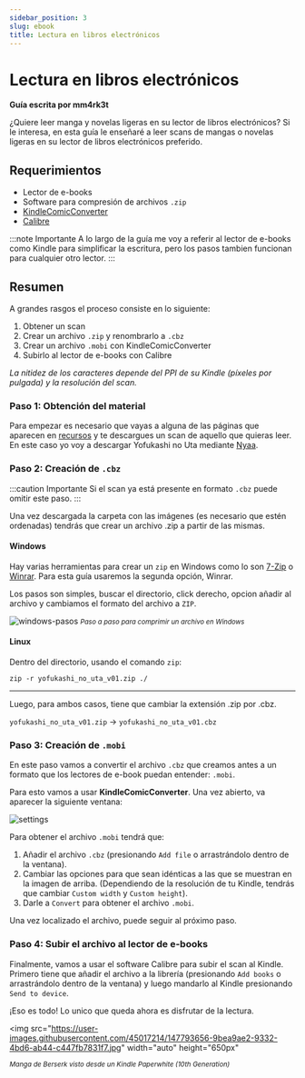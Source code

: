```yaml
---
sidebar_position: 3
slug: ebook
title: Lectura en libros electrónicos
---
```


# Lectura en libros electrónicos

**Guía escrita por mm4rk3t**

¿Quiere leer manga y novelas ligeras en su lector de libros electrónicos? Si le interesa, en esta guía le enseñaré a leer scans de mangas o novelas ligeras en su lector de libros electrónicos preferido.

## Requerimientos

- Lector de e-books
- Software para compresión de archivos `.zip`
- [KindleComicConverter](https://github.com/ciromattia/kcc)
- [Calibre](https://github.com/kovidgoyal/calibre)

:::note Importante
A lo largo de la guía me voy a referir al lector de e-books como Kindle para simplificar la escritura, pero los pasos tambien funcionan para cualquier otro lector.
:::

## Resumen

A grandes rasgos el proceso consiste en lo siguiente:

1. Obtener un scan
2. Crear un archivo `.zip` y renombrarlo a `.cbz`
3. Crear un archivo `.mobi` con KindleComicConverter
4. Subirlo al lector de e-books con Calibre

_La nitidez de los caracteres depende del PPI de su Kindle (píxeles por pulgada) y la resolución del scan._

### Paso 1: Obtención del material

Para empezar es necesario que vayas a alguna de las páginas que aparecen en [recursos](https://brigadasos.xyz/utilidad/Resources/#manga) y te descargues un scan de aquello que quieras leer. En este caso yo voy a descargar Yofukashi no Uta mediante [Nyaa](https://nyaa.si/view/1312881).

### Paso 2: Creación de `.cbz`

:::caution Importante
Si el scan ya está presente en formato `.cbz` puede omitir este paso.
:::

Una vez descargada la carpeta con las imágenes (es necesario que estén ordenadas) tendrás que crear un archivo .zip a partir de las mismas.

#### Windows

Hay varias herramientas para crear un `zip` en Windows como lo son [7-Zip](https://www.7-zip.org/download.html) o [Winrar](https://www.winrar.es/descargas). Para esta guía usaremos la segunda opción, Winrar.

Los pasos son simples, buscar el directorio, click derecho, opcion añadir al archivo y cambiamos el formato del archivo a `ZIP`.

![windows-pasos](../../assets/eBook/guide-win.gif)
_<small>Paso a paso para comprimir un archivo en Windows</small>_

#### Linux

Dentro del directorio, usando el comando `zip`:

```
zip -r yofukashi_no_uta_v01.zip ./
```

---

Luego, para ambos casos, tiene que cambiar la extensión .zip por .cbz.

`yofukashi_no_uta_v01.zip` -> `yofukashi_no_uta_v01.cbz`

### Paso 3: Creación de `.mobi`

En este paso vamos a convertir el archivo `.cbz` que creamos antes a un formato que los lectores de e-book puedan entender: `.mobi`.

Para esto vamos a usar **KindleComicConverter**. Una vez abierto, va aparecer la siguiente ventana:

![settings](https://user-images.githubusercontent.com/45017214/147792512-f5620092-cf97-4573-b8fc-6e6ced291f52.png)

Para obtener el archivo `.mobi` tendrá que:

1. Añadir el archivo `.cbz` (presionando `Add file` o arrastrándolo dentro de la ventana).
2. Cambiar las opciones para que sean idénticas a las que se muestran en la imagen de arriba. (Dependiendo de la resolución de tu Kindle, tendrás que cambiar `Custom width` y `Custom height`).
3. Darle a `Convert` para obtener el archivo `.mobi`.

Una vez localizado el archivo, puede seguir al próximo paso.

### Paso 4: Subir el archivo al lector de e-books

Finalmente, vamos a usar el software Calibre para subir el scan al Kindle. Primero tiene que añadir el archivo a la librería (presionando `Add books` o arrastrándolo dentro de la ventana) y luego mandarlo al Kindle presionando `Send to device`.

¡Eso es todo! Lo unico que queda ahora es disfrutar de la lectura.

<img
  src="https://user-images.githubusercontent.com/45017214/147793656-9bea9ae2-9332-4bd6-ab44-c447fb7831f7.jpg"
  width="auto"
  height="650px"
></img>

_<small>Manga de Berserk visto desde un Kindle Paperwhite (10th Generation)</small>_
